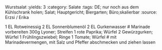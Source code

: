 Wurstsalat
:yields: 3
:category: Salate
:tags: DE; nur noch aus dem Kühlschrank holen; Salat; Hauptgericht; Biergarten; Büro;skalierbar
:source: Erzsi / Erika

1 EL Rotweinessig
2 EL Sonnenblumenöl
2 EL Gurkenwasser
# Marinade vorbereiten
300g Lyoner; Streifen
1 rote Paprika; Würfel
2 Gewürzgurken; Würfel
1 Frühlingszwiebel; Ringe
1 Tomate; Würfel
# mit Marinadevermengen, mit Salz und Pfeffer abschmecken und ziehen lassen
